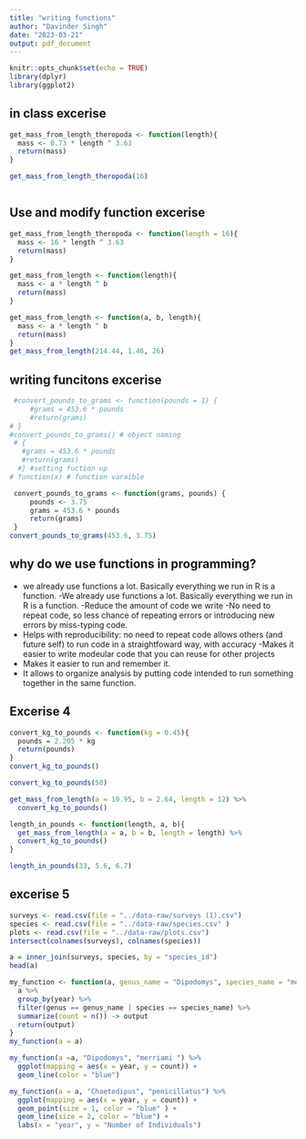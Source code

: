 ```yaml
---
title: "writing functions"
author: "Davinder Singh"
date: "2023-03-21"
output: pdf_document
---
```


```r
knitr::opts_chunk$set(echo = TRUE)
library(dplyr)
library(ggplot2)
```
## in class excerise
```r
get_mass_from_length_theropoda <- function(length){
  mass <- 0.73 * length ^ 3.63
  return(mass)
}
```

```r
get_mass_from_length_theropoda(16)
```
```r

```


## Use and modify function excerise
```r
get_mass_from_length_theropoda <- function(length = 16){
  mass <- 16 * length ^ 3.63
  return(mass)
}
```

```r
get_mass_from_length <- function(length){
  mass <- a * length ^ b
  return(mass)
}
```



```r
get_mass_from_length <- function(a, b, length){
  mass <- a * length ^ b
  return(mass)
}
get_mass_from_length(214.44, 1.46, 26)
```



## writing funcitons excerise
```r
 #convert_pounds_to_grams <- function(pounds = 1) {
     #grams = 453.6 * pounds
     #return(grams)
# }
#convert_pounds_to_grams() # object naming 
 # {
   #grams = 453.6 * pounds
   #return(grams)
  #} #setting fuction up
# function(x) # function varaible
```

```r
 convert_pounds_to_grams <- function(grams, pounds) {
     pounds <- 3.75
     grams = 453.6 * pounds
     return(grams)
 }
convert_pounds_to_grams(453.6, 3.75)
```






## why do we use functions in programming?

- we already use functions a lot. Basically everything we run in R is a function.
-We already use functions a lot. Basically everything we run in R is a function.
-Reduce the amount of code we write
-No need to repeat code, so less chance of repeating errors  or introducing new errors by miss-typing code.
- Helps with reproducibility: no need to repeat code allows others (and future self) to run code in a straightfoward way, with accuracy
-Makes it easier to write modeular code that you can reuse for other projects
- Makes it easier to run and remember it.
- It allows to organize analysis by putting code intended to run something together in the same function.


## Excerise 4
```r
convert_kg_to_pounds <- function(kg = 0.45){
  pounds = 2.205 * kg
  return(pounds)
}
convert_kg_to_pounds()
```

```r
convert_kg_to_pounds(50)
```

```r
get_mass_from_length(a = 10.95, b = 2.64, length = 12) %>% 
  convert_kg_to_pounds() 

```

```r
length_in_pounds <- function(length, a, b){
  get_mass_from_length(a = a, b = b, length = length) %>% 
  convert_kg_to_pounds() 
}
```

```r
length_in_pounds(33, 5.6, 6.7)
```

## excerise 5
```r
surveys <- read.csv(file = "../data-raw/surveys (1).csv")
species <- read.csv(file = "../data-raw/species.csv" )
plots <- read.csv(file = "../data-raw/plots.csv")
intersect(colnames(surveys), colnames(species))
```

```r
a = inner_join(surveys, species, by = "species_id")
head(a)
```

```r
my_function <- function(a, genus_name = "Dipodomys", species_name = "merriami") {
  a %>% 
  group_by(year) %>% 
  filter(genus == genus_name | species == species_name) %>% 
  summarize(count = n()) -> output
  return(output) 
}
my_function(a = a)
```



```r
my_function(a =a, "Dipodomys", "merriami ") %>% 
  ggplot(mapping = aes(x = year, y = count)) +
  geom_line(color = "blue") 
```

```r
my_function(a = a, "Chaetodipus", "penicillatus") %>% 
  ggplot(mapping = aes(x = year, y = count)) +
  geom_point(size = 1, color = "blue" ) +
  geom_line(size = 2, color = "blue") +
  labs(x = "year", y = "Number of Individuals")
```




